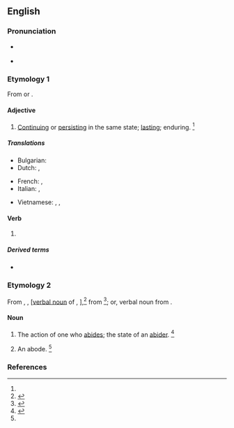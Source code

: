 ==English==

===Pronunciation===
* {{a|US}} {{IPA|en|/əˈbaɪ.dɪŋ/}}
* {{rhymes|en|aɪdɪŋ}}

===Etymology 1===
From {{etyl|enm|en}} {{m|enm|abiden||to abide}} or {{suffix|en|abide|ing}}.

====Adjective====
{{en-adj}}

# [[continue|Continuing]] or [[persist|persisting]] in the same state; [[lasting]]; enduring. {{defdate|First attested around 1350 to 1470.}}<ref name=SOED />
#: {{ux|en|an '''abiding''' belief}}
#: {{ux|en|a deep and '''abiding''' hatred of wealth}}

=====Translations=====
{{trans-top|continue}}
* Bulgarian: {{t|bg|траен, постоянен}}
* Dutch: {{t+|nl|voortdurend}}, {{t+|nl|blijvend}}
{{trans-mid}}
* French: {{t+|fr|continuel}}, {{t+|fr|sempiternel}}
* Italian: {{t+|it|duraturo}}, {{t+|it|persistente}}
{{trans-bottom}}

{{checktrans-top}}
* Vietnamese: {{t-check|vi|không thay đổi}}, {{t+check|vi|vĩnh cửu}}, {{t-check|vi|tồn tại mãi mãi}}
{{trans-mid}}
{{trans-bottom}}

====Verb====
{{head|en|verb form}}

# {{present participle of|en|abide|nocat=1}}

=====Derived terms=====
{{der-top}}
* {{l|en|abiding-place}}
{{der-mid}}
{{der-bottom}}

===Etymology 2===
From {{inh|en|enm|abydynge}}, {{m|enm|abidynge}}, {{m|enm|abidinge|-inge}} <nowiki>[</nowiki>[[verbal noun]] of {{m|enm|abiden}}, {{m|enm|abyden||to abide}}],<ref>{{R:MED Online|abīding|ger|MED90|16 December 2019|date=2018}}</ref> from {{inh|en|ang|abīdung}}<ref>{{cite-book|en|first1=Francis Henry|last1=Stratmann|first2=Henry|last2=Bradley|title=A Middle-English Dictionary Containing Words Used by English Writers from the Twelfth to the Fifteenth Century|edition=new|city=Oxford|publisher=Clarendon Press|year=1891|entry=abīding, sb.|page=2|pageurl=https://hdl.handle.net/2027/hvd.32044100038934?urlappend=%3Bseq=30}}</ref>; or, verbal noun from {{affix|en|abide|pos1=verb|-ing}}.

====Noun====
{{en-noun}}

# The action of one who [[abide]]s; the state of an [[abider]]. {{defdate|First attested from around 1150 to 1350.}}<ref name=SOED>{{R:SOED5|page=4}} </ref>
# {{lb|en|obsolete}} An abode. {{defdate|First attested from around (1350 to 1470) until the early 17th century.}}<ref name=SOED/>

===References===
<references/>